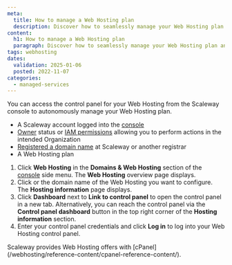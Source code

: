 ```yaml
---
meta:
  title: How to manage a Web Hosting plan
  description: Discover how to seamlessly manage your Web Hosting plan and access the cPanel control panel directly from the Scaleway console.
content:
  h1: How to manage a Web Hosting plan
  paragraph: Discover how to seamlessly manage your Web Hosting plan and access the cPanel control panel directly from the Scaleway console.
tags: webhosting
dates:
  validation: 2025-01-06
  posted: 2022-11-07
categories:
  - managed-services
---
```



You can access the control panel for your Web Hosting from the Scaleway console to autonomously manage your Web Hosting plan.

<Requirements />

- A Scaleway account logged into the [console](https://console.scaleway.com)
- [Owner](/iam/concepts/#owner) status or [IAM permissions](/iam/concepts/#permission) allowing you to perform actions in the intended Organization
- [Registered a domain name](/domains-and-dns/how-to/register-internal-domain/) at Scaleway or another registrar
- A Web Hosting plan

1. Click **Web Hosting** in the **Domains & Web Hosting** section of the [console](https://console.scaleway.com/) side menu. The **Web Hosting** overview page displays.
2. Click <Icon name="seeMore" /> or the domain name of the Web Hosting you want to configure. The **Hosting information** page displays.
3. Click **Dashboard** next to **Link to control panel** to open the control panel in a new tab.
    <Message type="tip">
        Alternatively, you can reach the control panel via the **Control panel dashboard** button in the top right corner of the **Hosting information** section.
    </Message>
4. Enter your control panel credentials and click **Log in** to log into your Web Hosting control panel.

<Message type="tip">
    Scaleway provides Web Hosting offers with [cPanel](/webhosting/reference-content/cpanel-reference-content/).
</Message>



